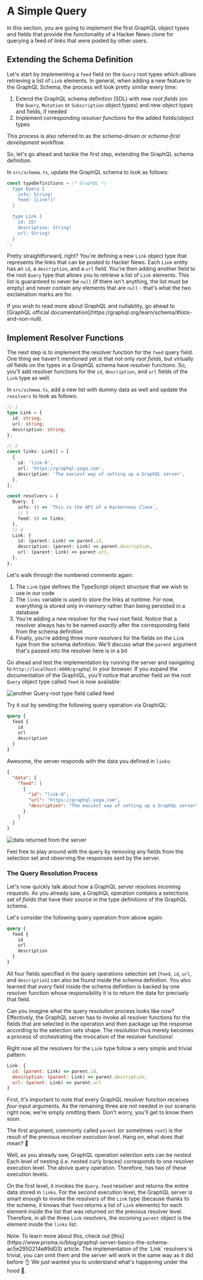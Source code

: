 
# A Simple Query

In this section, you are going to implement the first GraphQL object types and fields that provide the functionality of a Hacker News
clone for querying a feed of _links_ that were posted by other users.

## Extending the Schema Definition

Let's start by implementing a `feed` field on the `Query` root types which allows retrieving a list of `Link` elements. In general, when adding a new feature to the GraphQL Schema, the process will look pretty similar every time:

1. Extend the GraphQL schema definition (SDL) with new _root fields_ (on the `Query`, `Mutation` or `Subscription` object types) and new _object types_ and fields, if needed
2. Implement corresponding _resolver functions_ for the added fields/object types

This process is also referred to as the _schema-driven_ or _schema-first development_ workflow.

So, let's go ahead and tackle the first step, extending the GraphQL schema definition.

In `src/schema.ts`, update the GraphQL schema to look as follows:

```ts filename="src/schema.ts"
const typeDefinitions = /* GraphQL */ `
  type Query {
    info: String!
    feed: [Link!]!
  }

  type Link {
    id: ID!
    description: String!
    url: String!
  }
`;
```

Pretty straightforward, right? You're defining a new `Link` object type that represents the links that can be posted to Hacker
News. Each `Link` entity has an `id`, a `description`, and a `url` field. You're then adding another field to the root `Query` type
that allows you to retrieve a list of `Link` elements. This list is guaranteed to never be `null` (if there isn't anything, the list must be empty) and never contain any elements that are `null` - that's what the two exclamation marks are for.

<Callout>
  If you wish to read more about GraphQL and nullability, go ahead to [GraphQL
  official documentation](https://graphql.org/learn/schema/#lists-and-non-null).
</Callout>

## Implement Resolver Functions

The next step is to implement the resolver function for the `feed` query field. One thing we haven't mentioned yet is
that not only _root fields_, but virtually _all_ fields on the types in a GraphQL schema have resolver functions. So,
you'll add resolver functions for the `id`, `description`, and `url` fields of the `Link` type as well.

In `src/schema.ts`, add a new list with dummy data as well and update the `resolvers` to look as follows:

```ts filename="src/schema.ts"
// 1
type Link = {
  id: string;
  url: string;
  description: string;
};

// 2
const links: Link[] = [
  {
    id: 'link-0',
    url: 'https://graphql-yoga.com',
    description: 'The easiest way of setting up a GraphQL server',
  },
];

const resolvers = {
  Query: {
    info: () => `This is the API of a Hackernews Clone`,
    // 3
    feed: () => links,
  },
  // 4
  Link: {
    id: (parent: Link) => parent.id,
    description: (parent: Link) => parent.description,
    url: (parent: Link) => parent.url,
  },
};
```

Let's walk through the numbered comments again:

1. The `Link` type defines the TypeScript object structure that we wish to use in our code
2. The `links` variable is used to store the links at runtime. For now, everything is stored only _in-memory_ rather
   than being persisted in a database
3. You're adding a new resolver for the `feed` root field. Notice that a resolver always has to be named _exactly_ after
   the corresponding field from the schema definition
4. Finally, you're adding three more resolvers for the fields on the `Link` type from the schema definition. We'll
   discuss what the `parent` argument that's passed into the resolver here is in a bit

Go ahead and test the implementation by running the server and navigating to `http://localhost:4000/graphql` in your browser. If you expand the documentation of the GraphiQL, you'll notice that another field on the root `Query` object type called `feed` is now available:

![another `Query` root type field called feed](/assets/tutorial/basic/05-a-simple-mutation/feed-link-query-response.png)

Try it out by sending the following query operation via GraphiQL:

```graphql
query {
  feed {
    id
    url
    description
  }
}
```

Awesome, the server responds with the data you defined in `links`:

```json
{
  "data": {
    "feed": [
      {
        "id": "link-0",
        "url": "https://graphql-yoga.com",
        "description": "The easiest way of setting up a GraphQL server"
      }
    ]
  }
}
```

![data returned from the server](/assets/tutorial/basic/04-a-simple-query/feed-query-response.png)

Feel free to play around with the query by removing any fields from the selection set and observing the responses sent by the server.

### The Query Resolution Process

Let's now quickly talk about how a GraphQL server resolves incoming requests. As you already saw, a GraphQL operation contains a selections set of _fields_ that have their source in the type definitions of the GraphQL schema.

Let's consider the following query operation from above again:

```graphql
query {
  feed {
    id
    url
    description
  }
}
```

All four fields specified in the query operations selection set (`feed`, `id`, `url`, and `description`) can also be found inside the schema definition. You also learned that _every_ field inside the schema definition is backed by one resolver function whose responsibility it is to return the data for precisely that field.

Can you imagine what the query resolution process looks like now? Effectively, the GraphQL server has to invoke all resolver functions for the fields that are selected in the operation and then package up the response according to the selection sets shape. The resolution thus merely becomes a process of orchestrating the invocation of the resolver
functions!

Right now all the resolvers for the `Link` type follow a very simple and trivial pattern:

```js
Link: {
  id: (parent: Link) => parent.id,
  description: (parent: Link) => parent.description,
  url: (parent: Link) => parent.url
}
```

First, it's important to note that every GraphQL resolver function receives _four_ input arguments. As the remaining three are not needed in our scenario right now, we're simply omitting them. Don't worry, you'll get to know them soon.

The first argument, commonly called `parent` (or sometimes `root`) is the result of the previous _resolver execution level_. Hang on, what does that mean? 🤔

Well, as you already saw, GraphQL operation selection sets can be _nested_. Each level of nesting (i.e. nested curly braces) corresponds
to one resolver execution level. The above query operation. Therefore, has two of these execution levels.

On the first level, it invokes the `Query.feed` resolver and returns the entire data stored in `links`. For the second execution level,
the GraphQL server is smart enough to invoke the resolvers of the `Link` type (because thanks to the schema, it knows that `feed` returns
a list of `Link` elements) for each element inside the list that was returned on the previous resolver level. Therefore, in all the three
`Link` resolvers, the incoming `parent` object is the element inside the `links` list.

<Callout>
  Note: To learn more about this, check out
  [this](https://www.prisma.io/blog/graphql-server-basics-the-schema-ac5e2950214e#9d03)
  article.
</Callout>

<Callout>
  The implementation of the `Link` resolvers is trivial, you can omit them and
  the server will work in the same way as it did before 👌 We just wanted you to
  understand what's happening under the hood 🚗.
</Callout>
